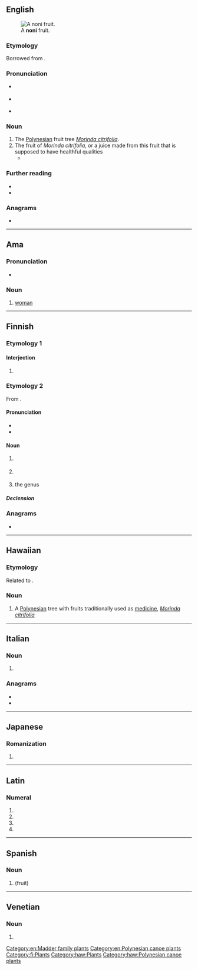 {{also|nőni}}
==English==
[[File:Morinda_citrifolia_Fruit.jpg|thumb|A '''noni''' fruit.]]

===Etymology===
Borrowed from {{bor|en|haw|noni}}.

===Pronunciation===
* {{a|GA}} {{IPA|en|/ˈnoʊni/}}
* {{a|RP}} {{IPA|en|/ˈnəʊni/}}
* {{rhymes|en|əʊni}}

===Noun===
{{en-noun|~}}

# The [[Polynesia]]n fruit tree ''[[Morinda citrifolia]]''.
# The fruit of ''Morinda citrifolia'', or a juice made from this fruit that is supposed to have healthful qualities
#* {{quote-journal|en|date=August 20, 2009|author=The You Docs|title=Are antioxidants worth the cash?|work=Toronto Star|url=http://www.thestar.com/living/article/682895
|passage=I'm wondering if the claims you hear about the so-called miracle antioxidants – including goji, açai and '''noni''' – are true.}}

===Further reading===
* {{pedia|Morinda citrifolia}}
* {{specieslite|Morinda citrifolia}}

===Anagrams===
* {{anagrams|en|a=inno|in on}}

[[Category:en:Madder family plants]]
[[Category:en:Polynesian canoe plants]]

----

==Ama==

===Pronunciation===
* {{IPA|amm|/nɒni/}}

===Noun===
{{head|amm|noun}}

# [[woman]]

----

==Finnish==

===Etymology 1===

====Interjection====
{{fi-int}}

# {{lb|fi|colloquial}} {{alt form|fi|no niin}}

===Etymology 2===
From {{der|fi|haw|noni}}.

====Pronunciation====
* {{fi-IPA}}
* {{fi-hyphenation}}

====Noun====
{{fi-noun}}

# {{l|en|noni}} {{gloss|''{{l|mul|Morinda citrifolia}}''}}
# {{l|en|noni}} {{gloss|plant of the genus ''{{l|mul|Morinda}}''}}
# {{lb|fi|in plural}} the genus ''{{l|mul|Morinda}}''

=====Declension=====
{{fi-decl-paperi|non|a}}

===Anagrams===
* {{anagrams|fi|a=inno|Onni|noin|onni}}

[[Category:fi:Plants]]

----

==Hawaiian==

===Etymology===
Related to {{cog|sm|nonu}}.

===Noun===
{{head|haw|noun}}

# A [[Polynesian]] tree with fruits traditionally used as [[medicine]], ''[[Morinda citrifolia]]''

[[Category:haw:Plants]]
[[Category:haw:Polynesian canoe plants]]

----

==Italian==

===Noun===
{{head|it|noun plural form|g=m}}

# {{plural of|it|nono}}

===Anagrams===
* {{l|it|inno}}
* {{l|it|nino}}

----

==Japanese==

===Romanization===
{{ja-romaji}}

# {{ja-romanization of|のに}}

----

==Latin==

===Numeral===
{{la-num-form|nōnī}}

# {{inflection of|la|nōnus||nom|m|p}}
# {{inflection of|la|nōnus||gen|m|s}}
# {{inflection of|la|nōnus||gen|n|s}}
# {{inflection of|la|nōnus||voc|m|p}}

----

==Spanish==

===Noun===
{{es-noun|f}}

# {{l|en|noni}} (fruit)

----

==Venetian==

===Noun===
{{head|vec|noun plural form}}

# {{plural of|vec|nono}}